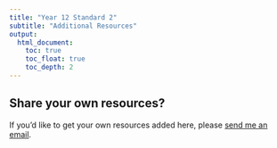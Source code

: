 ```yaml
---
title: "Year 12 Standard 2"
subtitle: "Additional Resources"
output:
  html_document:
    toc: true
    toc_float: true
    toc_depth: 2
---
```



## Share your own resources?

If you'd like to get your own resources added here, please <a href="mailto:clayton.pollard@det.nsw.edu.au">send me an email</a>.